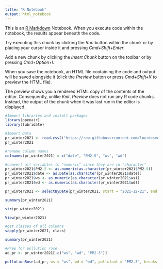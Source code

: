 ```yaml
---
title: "R Notebook"
output: html_notebook
---
```


This is an [R Markdown](http://rmarkdown.rstudio.com) Notebook. When you execute code within the notebook, the results appear beneath the code. 

Try executing this chunk by clicking the *Run* button within the chunk or by placing your cursor inside it and pressing *Cmd+Shift+Enter*. 

Add a new chunk by clicking the *Insert Chunk* button on the toolbar or by pressing *Cmd+Option+I*.

When you save the notebook, an HTML file containing the code and output will be saved alongside it (click the *Preview* button or press *Cmd+Shift+K* to preview the HTML file). 

The preview shows you a rendered HTML copy of the contents of the editor. Consequently, unlike *Knit*, *Preview* does not run any R code chunks. Instead, the output of the chunk when it was last run in the editor is displayed.
```r
#Import libraries and install packages
library(openair)
library(lubridate)
```

```r
#Import Data
pr_winter2021 <- read.csv2("https://raw.githubusercontent.com/lourdesvera/Community_Air_Montoring/master/Wind_Analyses/Wind%20Pollution%202%20yrs.csv", header = TRUE, sep = ",", stringsAsFactors = FALSE)
pr_winter2021
```

```r
#rename column names
colnames(pr_winter2021) = c("date", "PM2.5", "ws", "wd")
```

```r
#convert all variables to "numeric" since they are in "character"
pr_winter2021$PM2.5 <- as.numeric(as.character(pr_winter2021$PM2.5))
pr_winter2021$date <- as.Date(as.character(pr_winter2021$date))
pr_winter2021$ws <- as.numeric(as.character(pr_winter2021$ws))
pr_winter2021$wd <- as.numeric(as.character(pr_winter2021$wd))
```

```r
pr_winter2021 <- selectByDate(pr_winter2021, start = "2021-12-21", end = "2022-03-19")
```

```r
summary(pr_winter2021)
```

```r
str(pr_winter2021)
```

```r
View(pr_winter2021)
```

```r
#get classes of all columns
sapply(pr_winter2021, class)
```

```r
summary(pr_winter2021)
```

```r
#Prep for pollution rose
ad_pr <- pr_winter2021[,c("ws", "wd", "PM2.5")]
```

```r
pollutionRose(ad_pr, ws = "ws", wd = "wd", pollutant = "PM2.5", breaks = c(0,5,10,20, 35, 50), auto.text = FALSE, paddle = FALSE, annotate = FALSE, grid.line = 5, key = list(labels = c(">0-5", ">5-10", ">10-20", ">20-35", ">35-50")), key.footer = "Winter 2021 PM2.5 Plot in Armourdale, KS (ug/m^3)", key.position = "bottom", par.settings=list(axis.line=list(col="lightgray")), col = c("#4f4f4f", "#0a7cb9", "#f9be00", "#ff7f2f", "#d7153a"))
```


